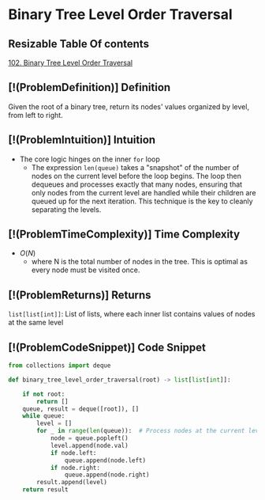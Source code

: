 # Binary Tree Level Order Traversal

## Resizable Table Of contents

<DifficultyBadge difficulty="medium" />

[102. Binary Tree Level Order Traversal](https://leetcode.com/problems/binary-tree-level-order-traversal)

## [!(ProblemDefinition)] Definition

Given the root of a binary tree, return its nodes' values organized by level, from left to right.

## [!(ProblemIntuition)] Intuition

- The core logic hinges on the inner `for` loop
    - The expression `len(queue)` takes a "snapshot" of the number of nodes on the current level before the loop begins. The loop then dequeues and processes exactly that many nodes, ensuring that only nodes from the current level are handled while their children are queued up for the next iteration. This technique is the key to cleanly separating the levels.

## [!(ProblemTimeComplexity)] Time Complexity

- $O(N)$
    - where N is the total number of nodes in the tree. This is optimal as every node must be visited once.

## [!(ProblemReturns)] Returns

`list[list[int]]`: List of lists, where each inner list contains values of nodes at the same level

## [!(ProblemCodeSnippet)] Code Snippet

```python meta="source=problems/102-binary-tree-level-order-traversal/solution.py"
from collections import deque

def binary_tree_level_order_traversal(root) -> list[list[int]]:

    if not root:
        return []
    queue, result = deque([root]), []
    while queue:
        level = [] 
        for _ in range(len(queue)):  # Process nodes at the current level
            node = queue.popleft()
            level.append(node.val)
            if node.left:
                queue.append(node.left)
            if node.right:
                queue.append(node.right)
        result.append(level)
    return result
```

